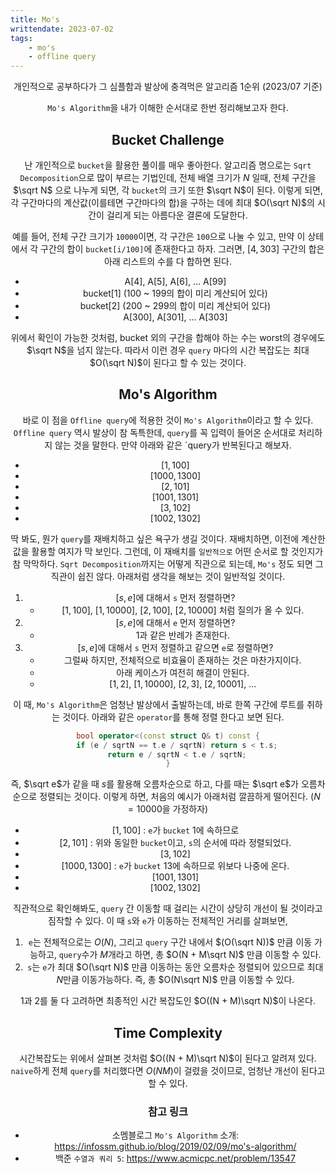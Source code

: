 ```yaml
---
title: Mo's
writtendate: 2023-07-02
tags:
    - mo's
    - offline query
---
```


<Header />

개인적으로 공부하다가 그 심플함과 발상에 충격먹은 알고리즘 1순위 (2023/07 기준)

`Mo's Algorithm`을 내가 이해한 순서대로 한번 정리해보고자 한다.

## Bucket Challenge

난 개인적으로 `bucket`을 활용한 풀이를 매우 좋아한다. 알고리즘 명으로는 `Sqrt Decomposition`으로 많이 부르는 기법인데, 전체 배열 크기가 $N$ 일때, 전체 구간을 $\sqrt N$ 으로 나누게 되면, 각 `bucket`의 크기 또한 $\sqrt N$이 된다. 이렇게 되면, 각 구간마다의 계산값(이를테면 구간마다의 합)을 구하는 데에 최대 $O(\sqrt N)$의 시간이 걸리게 되는 아름다운 결론에 도달한다.

예를 들어, 전체 구간 크기가 `10000`이면, 각 구간은 `100`으로 나눌 수 있고, 만약 이 상테에서 각 구간의 합이 `bucket[i/100]`에 존재한다고 하자. 그러면, $[4, 303]$ 구간의 합은 아래 리스트의 수를 다 합하면 된다.

- A[4], A[5], A[6], ... A[99]
- bucket[1]  (100 ~ 199의 합이 미리 계산되어 있다)
- bucket[2]  (200 ~ 299의 합이 미리 계산되어 있다)
- A[300], A[301], ... A[303]

위에서 확인이 가능한 것처럼, bucket 외의 구간을 합해야 하는 수는 worst의 경우에도 $\sqrt N$을 넘지 않는다. 따라서 이런 경우 `query` 마다의 시간 복잡도는 최대 $O(\sqrt N)$이 된다고 할 수 있는 것이다.

## Mo's Algorithm

바로 이 점을 `Offline query`에 적용한 것이 `Mo's Algorithm`이라고 할 수 있다. `Offline query` 역시 발상이 참 독특한데, `query`를 꼭 입력이 들어온 순서대로 처리하지 않는 것을 말한다. 만약 아래와 같은 `query가 반복된다고 해보자.

- $[1, 100]$
- $[1000, 1300]$
- $[2, 101]$
- $[1001, 1301]$
- $[3, 102]$
- $[1002, 1302]$

딱 봐도, 뭔가 `query`를 재배치하고 싶은 욕구가 생길 것이다. 재배치하면, 이전에 계산한 값을 활용할 여지가 막 보인다. 그런데, 이 재배치를 `일반적으로` 어떤 순서로 할 것인지가 참 막막하다. `Sqrt Decomposition`까지는 어떻게 직관으로 되는데, `Mo's` 정도 되면 그 직관이 쉽진 않다. 아래처럼 생각을 해보는 것이 일반적일 것이다.

1. $[s, e]$에 대해서 `s` 먼저 정렬하면?
    - $[1, 100]$, $[1, 10000]$, $[2, 100]$, $[2, 10000]$ 처럼 질의가 올 수 있다.
2. $[s, e]$에 대해서 `e` 먼저 정렬하면?
    - 1과 같은 반례가 존재한다.
3. $[s, e]$에 대해서 `s` 먼저 정렬하고 같으면 `e`로 정렬하면?
    - 그럴싸 하지만, 전체적으로 비효율이 존재하는 것은 마찬가지이다.
    - 아래 케이스가 여전히 해결이 안된다.
    - $[1, 2]$, $[1, 10000]$, $[2, 3]$, $[2, 10001]$, ...

이 때, `Mo's Algorithm`은 엄청난 발상에서 출발하는데, 바로 한쪽 구간에 루트를 취하는 것이다. 아래와 같은 `operator`를 통해 정렬 한다고 보면 된다.

```cpp
bool operator<(const struct Q& t) const {
    if (e / sqrtN == t.e / sqrtN) return s < t.s;
    return e / sqrtN < t.e / sqrtN;
}
```

즉,  $\sqrt e$가 같을 때 $s$를 활용해 오름차순으로 하고, 다를 때는 $\sqrt e$가 오름차순으로 정렬되는 것이다. 이렇게 하면, 처음의 예시가 아래처럼 깔끔하게 떨어진다. ($N = 10000$을 가정하자)

- $[1, 100]$ : `e`가 `bucket` 1에 속하므로 
- $[2, 101]$ : 위와 동일한 `bucket`이고, `s`의 순서에 따라 정렬되었다.
- $[3, 102]$
- $[1000, 1300]$ : `e`가 `bucket` 13에 속하므로 위보다 나중에 온다.
- $[1001, 1301]$
- $[1002, 1302]$

직관적으로 확인해봐도, `query` 간 이동할 때 걸리는 시간이 상당히 개선이 될 것이라고 짐작할 수 있다. 이 때 `s`와 `e`가 이동하는 전체적인 거리를 살펴보면,

1. `e`는 전체적으로는 $O(N)$, 그리고 `query` 구간 내에서 $(O(\sqrt N))$ 만큼 이동 가능하고, `query`수가 $M$개라고 하면, 총 $O(N + M\sqrt N)$ 만큼 이동할 수 있다.
2. `s`는 `e`가 최대 $O(\sqrt N)$ 만큼 이동하는 동안 오름차순 정렬되어 있으므로 최대 $N$만큼 이동가능하다. 즉, 총 $O(N\sqrt N)$ 만큼 이동할 수 있다.

1과 2를 둘 다 고려하면 최종적인 시간 복잡도인 $O((N + M)\sqrt N)$이 나온다.

## Time Complexity

시간복잡도는 위에서 살펴본 것처럼 $O((N + M)\sqrt N)$이 된다고 알려져 있다. `naive`하게 전체 `query`를 처리했다면 $O(NM)$이 걸렸을 것이므로, 엄청난 개선이 된다고 할 수 있다.

### 참고 링크

- 소멤블로그 `Mo's Algorithm` 소개: https://infossm.github.io/blog/2019/02/09/mo's-algorithm/
- 백준 `수열과 쿼리 5`: https://www.acmicpc.net/problem/13547

<TagList />
<Comment />

